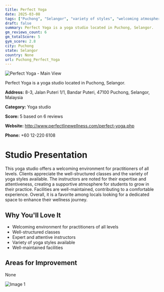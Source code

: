 ```yaml
---
title: Perfect Yoga
date: 2025-03-08
tags: ["Puchong", "Selangor", "variety of styles", "welcoming atmosphere", "Puchong"]  
draft: false
summary: Perfect Yoga is a yoga studio located in Puchong, Selangor.
gm_reviews_count: 6
gm_totalScore: 5
gym_score: 2.8
city: Puchong
state: Selangor
country: None
url: Puchong_Perfect_Yoga
---
```


<div className="aspect-[16/9] relative my-8">
  <img 
    src="https://streetviewpixels-pa.googleapis.com/v1/thumbnail?panoid=VRUlIC_0OeOIHnlE0J5DWw&cb_client=maps_sv.tactile.gps&w=203&h=100&yaw=21.34694&pitch=0&thumbfov=100"
    alt="Perfect Yoga - Main View"
    className="object-cover absolute inset-0 w-full h-full rounded-lg"
  />
</div>

Perfect Yoga is a yoga studio located in Puchong, Selangor.

**Address:** 8-3, Jalan Puteri 1/1, Bandar Puteri, 47100 Puchong, Selangor, Malaysia

**Category:** Yoga studio

**Score:** 5 based on 6 reviews

**Website:** http://www.perfectlinewellness.com/perfect-yoga.php

**Phone:** +60 12-220 6108

# Studio Presentation

This yoga studio offers a welcoming environment for practitioners of all levels. 
Clients appreciate the well-structured classes and the variety of yoga styles available. 
The instructors are noted for their expertise and attentiveness, creating a supportive atmosphere for students to grow in their practice. 
Facilities are well-maintained, contributing to a comfortable experience. 
Overall, it is a favorite among locals looking for a dedicated space to enhance their wellness journey.


## Why You'll Love It

- Welcoming environment for practitioners of all levels
- Well-structured classes
- Expert and attentive instructors
- Variety of yoga styles available
- Well-maintained facilities

## Areas for Improvement

None

<div className="grid grid-cols-1 xl:grid-cols-2 gap-4 my-8">
<div className="aspect-[4/3] relative"><img src="https://lh5.googleusercontent.com/p/AF1QipOMqWv7d7IxlCQuPejVcOFkNRlNbvwOVXRS0uhg=w1920-h1080-k-no" alt="Image 1" className="object-cover absolute inset-0 w-full h-full rounded-lg" /></div>
</div>